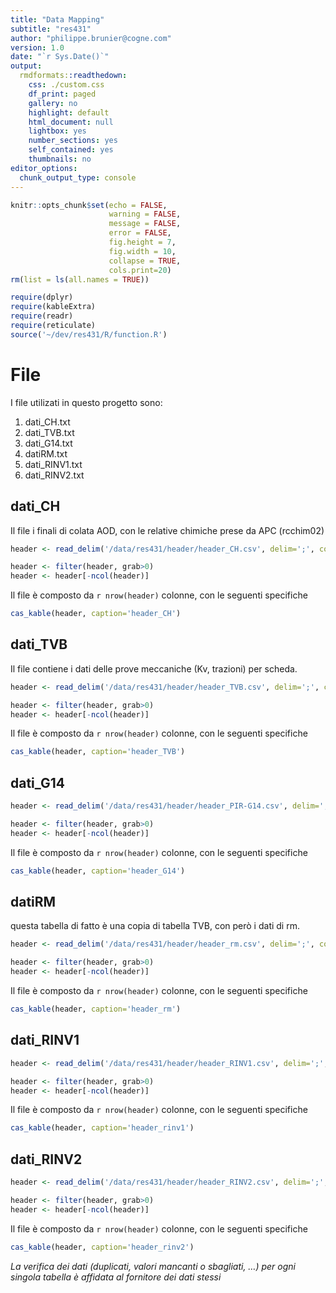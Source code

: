 ```yaml
---
title: "Data Mapping"
subtitle: "res431"
author: "philippe.brunier@cogne.com"
version: 1.0 
date: "`r Sys.Date()`"
output:
  rmdformats::readthedown:
    css: ./custom.css
    df_print: paged
    gallery: no
    highlight: default
    html_document: null
    lightbox: yes
    number_sections: yes
    self_contained: yes
    thumbnails: no
editor_options:
  chunk_output_type: console
---
```


```r
knitr::opts_chunk$set(echo = FALSE,
                      warning = FALSE,
                      message = FALSE,
                      error = FALSE,
                      fig.height = 7,
                      fig.width = 10,
                      collapse = TRUE,
                      cols.print=20)
rm(list = ls(all.names = TRUE))

require(dplyr)
require(kableExtra)
require(readr)
require(reticulate)
source('~/dev/res431/R/function.R')
```

# File

I file utilizati in questo progetto sono: 

1. dati_CH.txt
1. dati_TVB.txt
1. dati_G14.txt
1. datiRM.txt
1. dati_RINV1.txt
1. dati_RINV2.txt

## dati_CH 

Il file i finali di colata AOD, con le relative chimiche prese da APC (rcchim02)

```r

header <- read_delim('/data/res431/header/header_CH.csv', delim=';', col_type=cols())

header <- filter(header, grab>0)
header <- header[-ncol(header)]

```

Il file è composto da `r nrow(header)` colonne, con le seguenti specifiche

```r
cas_kable(header, caption='header_CH')
```


## dati_TVB

Il file contiene i dati delle prove meccaniche (Kv, trazioni) per scheda. 

```r

header <- read_delim('/data/res431/header/header_TVB.csv', delim=';', col_type=cols())

header <- filter(header, grab>0)
header <- header[-ncol(header)]

```

Il file è composto da `r nrow(header)` colonne, con le seguenti specifiche

```r
cas_kable(header, caption='header_TVB')
```


## dati_G14

```r

header <- read_delim('/data/res431/header/header_PIR-G14.csv', delim=';', col_type=cols())

header <- filter(header, grab>0)
header <- header[-ncol(header)]

```

Il file è composto da `r nrow(header)` colonne, con le seguenti specifiche

```r
cas_kable(header, caption='header_G14')
```

## datiRM

questa tabella di fatto è una copia di tabella TVB, con  però i dati di rm. 

```r

header <- read_delim('/data/res431/header/header_rm.csv', delim=';', col_type=cols())

header <- filter(header, grab>0)
header <- header[-ncol(header)]

```

Il file è composto da `r nrow(header)` colonne, con le seguenti specifiche

```r
cas_kable(header, caption='header_rm')
```

## dati_RINV1

```r

header <- read_delim('/data/res431/header/header_RINV1.csv', delim=';', col_type=cols())

header <- filter(header, grab>0)
header <- header[-ncol(header)]

```

Il file è composto da `r nrow(header)` colonne, con le seguenti specifiche

```r
cas_kable(header, caption='header_rinv1')
```

## dati_RINV2

```r

header <- read_delim('/data/res431/header/header_RINV2.csv', delim=';', col_type=cols())

header <- filter(header, grab>0)
header <- header[-ncol(header)]

```

Il file è composto da `r nrow(header)` colonne, con le seguenti specifiche

```r
cas_kable(header, caption='header_rinv2')
```

*La verifica dei dati (duplicati, valori mancanti o sbagliati, ...) per ogni singola tabella è affidata al fornitore dei dati stessi*
